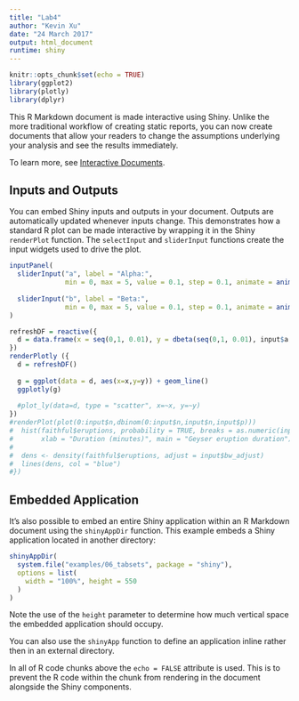 ```yaml
---
title: "Lab4"
author: "Kevin Xu"
date: "24 March 2017"
output: html_document
runtime: shiny
---
```


```r
knitr::opts_chunk$set(echo = TRUE)
library(ggplot2)
library(plotly)
library(dplyr)
```

This R Markdown document is made interactive using Shiny. Unlike the more traditional workflow of creating static reports, you can now create documents that allow your readers to change the assumptions underlying your analysis and see the results immediately. 

To learn more, see [Interactive Documents](http://rmarkdown.rstudio.com/authoring_shiny.html).

## Inputs and Outputs

You can embed Shiny inputs and outputs in your document. Outputs are automatically updated whenever inputs change.  This demonstrates how a standard R plot can be made interactive by wrapping it in the Shiny `renderPlot` function. The `selectInput` and `sliderInput` functions create the input widgets used to drive the plot.

```r
inputPanel(
  sliderInput("a", label = "Alpha:",
              min = 0, max = 5, value = 0.1, step = 0.1, animate = animationOptions(interval = 50, loop = FALSE)),
  
  sliderInput("b", label = "Beta:",
              min = 0, max = 5, value = 0.1, step = 0.1, animate = animationOptions(interval = 50, loop = FALSE, playButton = "Play", pauseButton = "Pause"))
)

refreshDF = reactive({
  d = data.frame(x = seq(0,1, 0.01), y = dbeta(seq(0,1, 0.01), input$a, input$b))
})
renderPlotly ({
  d = refreshDF()
  
  g = ggplot(data = d, aes(x=x,y=y)) + geom_line()
  ggplotly(g)
  
  #plot_ly(data=d, type = "scatter", x=~x, y=~y)
})
#renderPlot(plot(0:input$n,dbinom(0:input$n,input$n,input$p)))
#  hist(faithful$eruptions, probability = TRUE, breaks = as.numeric(input$n_breaks),
#       xlab = "Duration (minutes)", main = "Geyser eruption duration")
#  
#  dens <- density(faithful$eruptions, adjust = input$bw_adjust)
#  lines(dens, col = "blue")
#})
```

## Embedded Application

It's also possible to embed an entire Shiny application within an R Markdown document using the `shinyAppDir` function. This example embeds a Shiny application located in another directory:

```r
shinyAppDir(
  system.file("examples/06_tabsets", package = "shiny"),
  options = list(
    width = "100%", height = 550
  )
)
```

Note the use of the `height` parameter to determine how much vertical space the embedded application should occupy.

You can also use the `shinyApp` function to define an application inline rather then in an external directory.

In all of R code chunks above the `echo = FALSE` attribute is used. This is to prevent the R code within the chunk from rendering in the document alongside the Shiny components.



